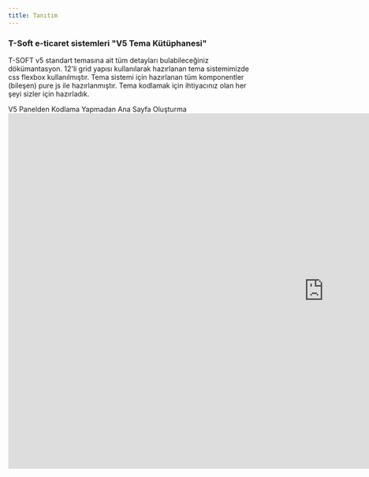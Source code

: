```yaml
---
title: Tanıtım
---
```

### T-Soft e-ticaret sistemleri "V5 Tema Kütüphanesi" 
T-SOFT v5 standart temasına ait tüm detayları bulabileceğiniz dökümantasyon.
12'li grid yapısı kullanılarak hazırlanan tema sistemimizde css flexbox kullanılmıştır. Tema sistemi için hazırlanan tüm komponentler (bileşen) pure js ile hazırlanmıştır.
Tema kodlamak için ihtiyacınız olan her şeyi sizler için hazırladık.
<div class="w-100 mt-2">
    <div class="my-1 fw-bold">V5 Panelden Kodlama Yapmadan Ana Sayfa Oluşturma </div>
    <iframe width="1280" height="720" src="https://www.youtube.com/embed/eppEq-alMWc" title="V5 Tema - Panelden Ana Sayfa Oluşturma &amp; Özelleştirme" frameborder="0" allow="accelerometer; autoplay; clipboard-write; encrypted-media; gyroscope; picture-in-picture; web-share" allowfullscreen></iframe>
</div>